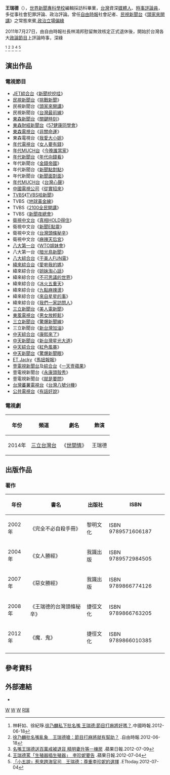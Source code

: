 {{Infobox person
| name = 王瑞德<br>Wang Rader
| image= 
| box_width= 
| Sex = 男
| nationality = {{ROC}}
| Native place = 
| occupation= [[媒體人|媒體人]]、[[政論|政論]][[名嘴|名嘴]]
| 語言 = [[台語|台語]]、[[中華民國國語|國語]]
| period = 
| party = 
| birth_date= {{birth_date_and_age|1963|12|24}}
| birth_place={{ROC|臺灣省}}[[臺北市_(省轄市)|臺北市]]<!--1945年~1966年臺北市為省轄市，1967年才升格為直轄市-->
| death_date= 
| death_place=
| spouse = 許如瑤
| education= 
| educate =
*台北市[[東園國小|東園國小]]
*新北市[[埔墘國小|埔墘國小]]
*新北市[[海山國中|海山國中]]
*台北市[[臺北市立中正高級中學|中正高中]]
*[[世新大學|世新大學]]三專部編採科畢業
| past = 
*送報生
*旅行社職員
*[[中華民國海軍陸戰隊政治作戰連|政戰特遣隊]]特遣二隊（服兵役時）
*[[自立報系|自立報系]]記者
*《自由時報》資深社會記者
*《自由時報》社會新聞中心召集人
*《自由時報》社會新聞中心副主任
*《自由時報》警政組組長
*《自由時報》司法組組長
*[[內政部消防署|內政部消防署]]記者聯誼會會長
*《[[新新聞|新新聞]]周刊》副總主筆
*[[衛視中文台|衛視中文台]]《台灣頭條秘辛》顧問
*[[八大電視台|八大電視台]]《幸福補習班》顧問
*[[台灣蕃薯電視台|台灣蕃薯電視台]]《台灣八號分機》主持人
*[[綠色和平廣播電台|綠色和平廣播電台]]節目主持人
| work =
*《完全不必自殺手冊》 
*《女人勝經》
*《惡女勝經》 
*《王瑞德的台灣頭條秘辛》
*《魔．鬼》
}}
'''王瑞德'''（{{bd|1963年|12月24日|catIdx=R瑞}}{{fact|time=2020-09-18}}），[[世新大學|世界新聞專科學校]]編輯採訪科畢業，[[台灣|台灣]]資深[[媒體人|媒體人]]、[[名嘴|時事評論員]]，多從事社會犯罪評論、政治評論。曾任[[自由時報|自由時報]]社會記者、[[民視新聞台|民視新聞台]]《[[頭家來開講|頭家來開講]]》之常態來賓,[[政治光譜|政治立場]][[偏綠|偏綠]]

2011年7月27日，由自由時報社長林鴻邦慰留無效核定正式退休後，開始於台灣各大[[政論節目|政論節目]]上評論時事，深綠

<ref>林軒如、徐紀琤.[https://web.archive.org/web/20120620132011/http://showbiz.chinatimes.com/2009Cti/Channel/Showbiz/showbiz-news-cnt/0,5020,100102+112012061800021,00.html 徐乃麟私下批名嘴 王瑞德:節目打麻將好嗎？].中國時報.2012-06-18</ref>
<ref>[http://ent.ltn.com.tw/news/breakingnews/655060 徐乃麟批名嘴亂象　王瑞德嗆：節目打麻將就有幫助？] {{Wayback|url=http://ent.ltn.com.tw/news/breakingnews/655060 |date=20170725135031 }}.自由時報.2012-06-18</ref>
<ref>[http://www.appledaily.com.tw/appledaily/article/entertainment/20120709/34354831 名嘴王瑞德送百萬戒被退貨 精明妻升等一棟房] {{Wayback|url=http://www.appledaily.com.tw/appledaily/article/entertainment/20120709/34354831 |date=20120711024056 }}.蘋果日報.2012-07-09</ref>
<ref>[http://www.appledaily.com.tw/realtimenews/article/entertainment/20120704/130514 王瑞德罵「生殖器插生殖器」　李珍妮要告] {{Wayback|url=http://www.appledaily.com.tw/realtimenews/article/entertainment/20120704/130514 |date=20120711201305 }}.蘋果日報.2012-07-04</ref>
<ref>[http://www.ettoday.net/news/20120704/69961.htm 「小五說」惹來跨海官司　王瑞德：尊重李珍妮的選擇] {{Wayback|url=http://www.ettoday.net/news/20120704/69961.htm |date=20120707234324 }}.ETtoday.2012-07-04</ref>

==演出作品==
=== 電視節目 ===
*[[JET綜合台|JET綜合台]]《[[新聞挖挖哇|新聞挖挖哇]]》
*[[民視新聞台|民視新聞台]]《[[挑戰新聞|挑戰新聞]]》
*民視新聞台《[[頭家來開講|頭家來開講]]》
*民視新聞台《[[台灣最前線|台灣最前線]]》
*[[東森新聞台|東森新聞台]]《[[關鍵時刻_(東森)|關鍵時刻]]》
*[[東森財經新聞台|東森財經新聞台]]《[[57健康同學會|57健康同學會]]》
*[[東森電視台|東森電視台]]《[[非關命運|非關命運]]》
*東森電視台《[[我愛大小姐|我愛大小姐]]》
*[[年代電視台|年代電視台]]《[[女人要有錢|女人要有錢]]》
*[[年代MUCH台|年代MUCH台]]《[[今晚誰當家|今晚誰當家]]》
*[[年代新聞台|年代新聞台]]《[[年代向錢看|年代向錢看]]》
*年代新聞台《[[金錢帝國|金錢帝國]]》
*年代新聞台《[[新聞點對點|新聞點對點]]》
*年代新聞台《[[新聞面對面|新聞面對面]]》
*[[年代MUCH台|年代MUCH台]]《[[台灣心聲|台灣心聲]]》
*[[中國電視公司|中國電視公司]]《[[從實招來|從實招來]]》
*[[TVBS|TVBS]]《[[TVBS哈新聞|TVBS哈新聞]]》
*TVBS《[[地球黃金線|地球黃金線]]》
*TVBS《[[2100全民開講|2100全民開講]]》
*TVBS《[[李艷秋_(主播)#新聞夜總會|新聞夜總會]]》
*[[衛視中文台|衛視中文台]]《[[真相HOLD得住|真相HOLD得住]]》
*衛視中文台《[[新聞E點靈|新聞E點靈]]》
*衛視中文台《[[台灣頭條秘辛|台灣頭條秘辛]]》
*衛視中文台《[[麻辣天后宮|麻辣天后宮]]》
*[[八大第一台|八大第一台]]《[[WTO姐妹會|WTO姐妹會]]》
*八大第一台《[[暗光鳥新聞|暗光鳥新聞]]》
*[[八大綜合台|八大綜合台]]《[[于美人FUN電|于美人FUN電]]》
*[[緯來綜合台|緯來綜合台]]《[[愛喲我的媽|愛喲我的媽]]》
*緯來綜合台《[[姐妹淘心話|姐妹淘心話]]》
*緯來綜合台《[[不可思議的世界|不可思議的世界]]》
*緯來綜合台《[[冰火五重天|冰火五重天]]》
*緯來綜合台《[[九點麻辣燙|九點麻辣燙]]》
*緯來綜合台《[[來自星星的事|來自星星的事]]》
*緯來綜合台《[[我們一家訪問人|我們一家訪問人]]》
*[[三立新聞台|三立新聞台]]《[[美人電新聞|美人電新聞]]》
*[[東風電視台|東風電視台]]《[[男女放輕鬆|男女放輕鬆]]》
*[[三立新聞台|三立新聞台]]《[[驚爆新聞線|驚爆新聞線]]》
*三立新聞台《[[新台灣加油|新台灣加油]]》
*[[中天綜合台|中天綜合台]]《[[康熙來了|康熙來了]]》
*[[中天新聞台|中天新聞台]]《[[新台灣星光大道|新台灣星光大道]]》
*[[中天綜合台|中天綜合台]]《[[紅色風暴|紅色風暴]]》
*[[中天新聞台|中天新聞台]]《[[驚爆新聞眼|驚爆新聞眼]]》
*[[ET_Jacky|ET Jacky]]《[[馬妞報報|馬妞報報]]》
*[[壹電視新聞台|壹電視新聞台]]及[[壹電視綜合台|綜合台]]《[[一天壹蘋果|一天壹蘋果]]》
*壹電視新聞台《[[永康頭殼秀|永康頭殼秀]]》
*壹電視新聞台《[[就是要問|就是要問]]》
*[[台灣蕃薯電視台|台灣蕃薯電視台]]《[[台灣八號分機|台灣八號分機]]》
*[[公共電視台|公共電視台]]《[[有話好說|有話好說]]》

===電視劇===
{| class="wikitable"
|- style="background:#ccc; text-align:center;"
! 年份
! 頻道
! 劇名
! 飾演
|-
|2014年||[[三立台灣台|三立台灣台]]||《[[世間情|世間情]]》||王瑞德
|}

==出版作品==
===著作===
{| class="wikitable"
|- style="background:#ccc; text-align:center;"
! 年份
! 書名
! 出版社
! ISBN
|-
|2002年||《完全不必自殺手冊》||黎明文化||ISBN 9789571606187
|-
|2004年||《女人勝經》||我識出版||ISBN 9789572984505
|-
|2007年||《惡女勝經》||我識出版||ISBN 9789866774126
|-
|2008年||《王瑞德的台灣頭條秘辛》||捷徑文化||ISBN 9789866763205
|-
|2012年||《魔．鬼》||捷徑文化||ISBN 9789866010385
|-
|}

== 參考資料 ==
{{reflist|2}}

== 外部連結 ==
{{commonscat|Wang Rui-de}}
*{{facebook|王瑞德-100001409972001}}

{{DEFAULTSORT:Wang Rui-de}}
[[Category:世界新聞專科學校校友|W]]
[[Category:臺灣男性記者|W]]
[[Category:台灣時事評論員|W]]
[[Category:王姓|R瑞]]
